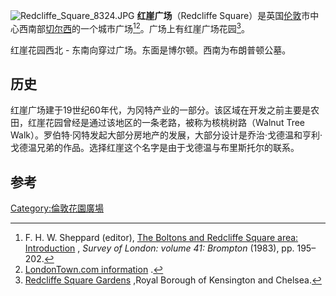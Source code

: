 [[File:Redcliffe_Square_8324.JPG|thumb]]
'''红崖广场'''（Redcliffe Square）是英国[[伦敦|伦敦]]市中心西南部[[切尔西|切尔西]]的一个城市广场<ref>F. H. W. Sheppard (editor), [http://www.british-history.ac.uk/report.aspx?compid=50022 The Boltons and Redcliffe Square area: Introduction] {{Wayback|url=http://www.british-history.ac.uk/report.aspx?compid=50022 |date=20141020153528 }}, ''Survey of London: volume 41: Brompton'' (1983), pp. 195–202.</ref><ref>[http://www.londontown.com/LondonStreets/redcliffe_square_666.html LondonTown.com information] {{Wayback|url=http://www.londontown.com/LondonStreets/redcliffe_square_666.html |date=20190812142938 }}.</ref>。广场上有红崖广场花园<ref>[http://www.rbkc.gov.uk/parksandgardens/redcliffesquaregardens/default.asp Redcliffe Square Gardens] {{webarchive|url=https://web.archive.org/web/20090809235042/http://www.rbkc.gov.uk/ParksAndGardens/RedcliffeSquareGardens/default.asp |date=2009-08-09 }},Royal Borough of Kensington and Chelsea.</ref>。

红崖花园西北 - 东南向穿过广场。东面是博尔顿。西南为布朗普顿公墓。

==历史==
红崖广场建于19世纪60年代，为冈特产业的一部分。该区域在开发之前主要是农田，红崖花园曾经是通过该地区的一条老路，被称为核桃树路（Walnut Tree Walk）。罗伯特·冈特发起大部分房地产的发展，大部分设计是乔治·戈德温和亨利·戈德温兄弟的作品。选择红崖这个名字是由于戈德温与布里斯托尔的联系。

== 参考 ==
{{reflist}}
{{coord|51|29|18|N|0|11|19|W|type:landmark_region:GB|display=title}}
[[Category:倫敦花園廣場|Category:倫敦花園廣場]]
